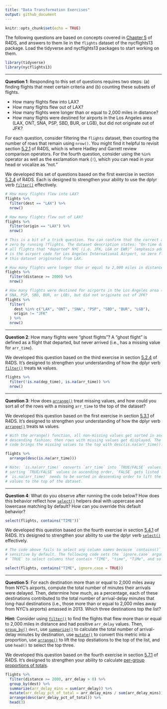 ```yaml
---
title: "Data Transformation Exercises"
output: github_document
---
```


```r
knitr::opts_chunk$set(echo = TRUE)
```

The following questions are based on concepts covered in [Chapter 5][chapter 5]
of R4DS, and answers to them lie in the `flights` dataset of the nycflights13
package. Load the tidyverse and nycflights13 packages to start working on them.

```r
library(tidyverse)
library(nycflights13)
```

--- 

**Question 1**:
Responding to this set of questions requires two steps: (a) finding flights that
meet certain criteria and (b) counting these subsets of flights.

 - How many flights flew into LAX?
 - How many flights flew out of LAX?
 - How many flights were longer than or equal to 2,000 miles in distance?
 - How many flights were destined for airports in the Los Angeles area (LAX, 
 ONT, SNA, PSP, SBD, BUR, or LGB), but did not originate out of JFK?

For each question, consider filtering the `flights` dataset, then counting the
number of rows that remain using `nrow()`. You might find it helpful to revisit
section [5.2.1][5.2.1] of R4DS, which is where Hadley and Garrett review
comparison operators. For the fourth question, consider using the `%in%`
operator as well as the exclamation mark (`!`), which you can read in your head
or vocalize as "not."

We developed this set of questions based on the first exercise in section
[5.2.4][5.2.4 Exercises] of R4DS. Each is designed to strengthen your ability to
use the dplyr verb [`filter()`][filter] effectively.

```r
# How many flights flew into LAX?
flights %>% 
  filter(dest == "LAX") %>% 
  nrow()

# How many flights flew out of LAX?
flights %>% 
  filter(origin == "LAX") %>% 
  nrow()

# This is a bit of a trick question. You can confirm that the correct answer is
# zero by running ?flights. The dataset description states: "On-time data for
# all flights that *departed* NYC (i.e. JFK, LGA or EWR)" (emphasis added). LAX
# is the airport code for Los Angeles International Airport, so zero flights in
# this dataset originated from LAX.

# How many flights were longer than or equal to 2,000 miles in distance?
flights %>% 
  filter(distance >= 2000) %>% 
  nrow()

# How many flights were destined for airports in the Los Angeles area (LAX, ONT, 
# SNA, PSP, SBD, BUR, or LGB), but did not originate out of JFK?
flights %>% 
  filter(
    dest %in% c("LAX", "ONT", "SNA", "PSP", "SBD", "BUR", "LGB"), 
    origin != "JFK"
  ) %>% 
  nrow()
```

---

**Question 2**:
How many flights were "ghost flights"? A "ghost flight" is defined as a flight 
that departed, but never arrived (i.e., has a missing value for `arr_time`).

We developed this question based on the third exercise in section [5.2.4][5.2.4
Exercises] of R4DS. It's designed to strengthen your understanding of how the
dplyr verb [`filter()`][filter] treats `NA` values.

```r
flights %>% 
  filter(!is.na(dep_time), is.na(arr_time)) %>% 
  nrow()
```

---

**Question 3**: 
How does [`arrange()`][arrange] treat missing values, and how could you sort all 
of the rows with a missing `arr_time` to the top of the dataset?

We developed this question based on the first exercise in section [5.3.1][5.3.1
Exercises] of R4DS. It's designed to strengthen your understanding of how the
dplyr verb [`arrange()`][arrange] treats `NA` values.

```r
# With the arrange() function, all non-missing values get sorted in ascending or
# descending fashion; then rows with missing values get displayed. The following
# code brings the missing values to the top with desc(is.na(arr_time)):

flights %>% 
  arrange(desc(is.na(arr_time)))

# Note: `is.na(arr_time)` converts `arr_time` into `TRUE/FALSE` values. When
# sorting `TRUE/FALSE` values in ascending order, `FALSE` gets listed first, so
# `is.na(arr_time)` needs to be sorted in descending order to lift the missing
# values to the top of the dataset.
```

---

**Question 4**:
What do you observe after running the code below? How does this behavior reflect 
how [`select()`][select] helpers deal with uppercase and lowercase matching by 
default? How can you override this default behavior? 

```r
select(flights, contains("TIME"))`
```

We developed this question based on the fourth exercise in section [5.4.1][5.4.1
Exercises] of R4DS. It's designed to strengthen your ability to use the dplyr
verb [`select()`][select] effectively.

```r
# The code above fails to select any column names because `contains()` is case
# sensitive by default. The following code sets the `ignore.case` argument to
# `TRUE` to select columns that contain "TIME", "time", "TiMe", and so on:

select(flights, contains("TIME", ignore.case = TRUE))
```

---

**Question 5**:
For each destination more than or equal to 2,000 miles away from NYC's airports,
compute the total number of minutes their arrivals were delayed. Then, determine
how much, as a percentage, each of these destinations contributed to the total
number of arrival-delay minutes that long-haul destinations (i.e., those more
than or equal to 2,000 miles away from NYC's airports) amassed in 2013. Which
three destinations top the list?

**Hint:** Consider using [`filter()`][filter] to find the flights that flew more
than or equal to 2,000 miles in distance and had positive `arr_delay` values.
Then, [`group_by()`][summarize] `dest`, use [`summarize()`][summarize] to
calculate the total number of arrival-delay minutes by destination, use
[`mutate()`][mutate] to convert this metric into a proportion, use
[`arrange()`][arrange] to lift the top destiations to the top of the list, and
use `head()` to select the top three.

We developed this question based on the fourth exercise in section [5.7.1][5.7.1
Exercises] of R4DS. It's designed to strengthen your ability to calculate
[per-group proportions of totals][grouped mutates].

```r
flights %>%
  filter(distance >= 2000, arr_delay > 0) %>%
  group_by(dest) %>%
  summarize(arr_delay_mins = sum(arr_delay)) %>%
  mutate(arr_delay_pct_of_total = arr_delay_mins / sum(arr_delay_mins)) %>%
  arrange(desc(arr_delay_pct_of_total)) %>% 
  head(3)
```

[5.2.1]: https://r4ds.had.co.nz/transform.html#comparisons
[5.2.4 Exercises]: http://r4ds.had.co.nz/transform.html#exercises-7
[5.3.1 Exercises]: http://r4ds.had.co.nz/transform.html#exercises-8
[5.4.1 Exercises]: http://r4ds.had.co.nz/transform.html#exercises-9
[5.7.1 Exercises]: http://r4ds.had.co.nz/transform.html#exercises-12
[chapter 5]: https://r4ds.had.co.nz/transform.html
[filter]: http://r4ds.had.co.nz/transform.html#filter-rows-with-filter
[arrange]: http://r4ds.had.co.nz/transform.html#arrange-rows-with-arrange
[select]: http://r4ds.had.co.nz/transform.html#select-columns-with-select
[mutate]: http://r4ds.had.co.nz/transform.html#add-new-variables-with-mutate
[grouped mutates]: http://r4ds.had.co.nz/transform.html#grouped-mutates-and-filters
[summarize]: http://r4ds.had.co.nz/transform.html#grouped-summaries-with-summarise

